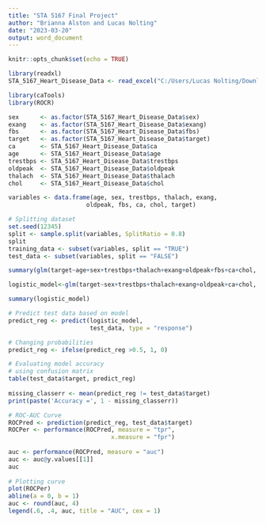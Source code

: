 ---
title: "STA 5167 Final Project"
author: "Brianna Alston and Lucas Nolting"
date: "2023-03-20"
output: word_document
---

```{r setup, include=FALSE}
knitr::opts_chunk$set(echo = TRUE)
```

```{r}

library(readxl)
STA_5167_Heart_Disease_Data <- read_excel("C:/Users/Lucas Nolting/Downloads/STA 5167 Heart Disease Data.xlsx")

```

```{r}

library(caTools)
library(ROCR) 

```

```{r}
sex      <- as.factor(STA_5167_Heart_Disease_Data$sex)
exang    <- as.factor(STA_5167_Heart_Disease_Data$exang)
fbs      <- as.factor(STA_5167_Heart_Disease_Data$fbs)
target   <- as.factor(STA_5167_Heart_Disease_Data$target)
ca       <- STA_5167_Heart_Disease_Data$ca
age      <- STA_5167_Heart_Disease_Data$age
trestbps <- STA_5167_Heart_Disease_Data$trestbps
oldpeak  <- STA_5167_Heart_Disease_Data$oldpeak
thalach  <- STA_5167_Heart_Disease_Data$thalach
chol     <- STA_5167_Heart_Disease_Data$chol

variables <- data.frame(age, sex, trestbps, thalach, exang,
                      oldpeak, fbs, ca, chol, target)


```



```{r}

# Splitting dataset
set.seed(12345)
split <- sample.split(variables, SplitRatio = 0.8)
split
training_data <- subset(variables, split == "TRUE")
test_data <- subset(variables, split == "FALSE")

```



```{r}

summary(glm(target~age+sex+trestbps+thalach+exang+oldpeak+fbs+ca+chol, data = training_data, family=binomial))


```



```{r}

logistic_model<-glm(target~sex+trestbps+thalach+exang+oldpeak+ca+chol, data = training_data, family="binomial")

summary(logistic_model)

```

```{r}
# Predict test data based on model
predict_reg <- predict(logistic_model, 
                       test_data, type = "response")

# Changing probabilities
predict_reg <- ifelse(predict_reg >0.5, 1, 0)

```


```{r}

# Evaluating model accuracy
# using confusion matrix
table(test_data$target, predict_reg)
   
missing_classerr <- mean(predict_reg != test_data$target)
print(paste('Accuracy =', 1 - missing_classerr))

```

```{r}

# ROC-AUC Curve
ROCPred <- prediction(predict_reg, test_data$target) 
ROCPer <- performance(ROCPred, measure = "tpr", 
                             x.measure = "fpr")
   
auc <- performance(ROCPred, measure = "auc")
auc <- auc@y.values[[1]]
auc
   
# Plotting curve
plot(ROCPer)
abline(a = 0, b = 1)
auc <- round(auc, 4)
legend(.6, .4, auc, title = "AUC", cex = 1)

```







